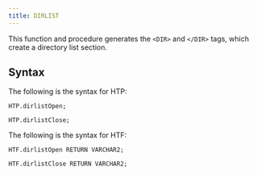 ```yaml
---
title: DIRLIST
---
```


This function and procedure generates the `<DIR>` and `</DIR>` tags, which create a directory list section. 

## Syntax 

The following is the syntax for HTP:

```
HTP.dirlistOpen;

HTP.dirlistClose;
```

The following is the syntax for HTF:

```
HTF.dirlistOpen RETURN VARCHAR2;

HTF.dirlistClose RETURN VARCHAR2;
```
